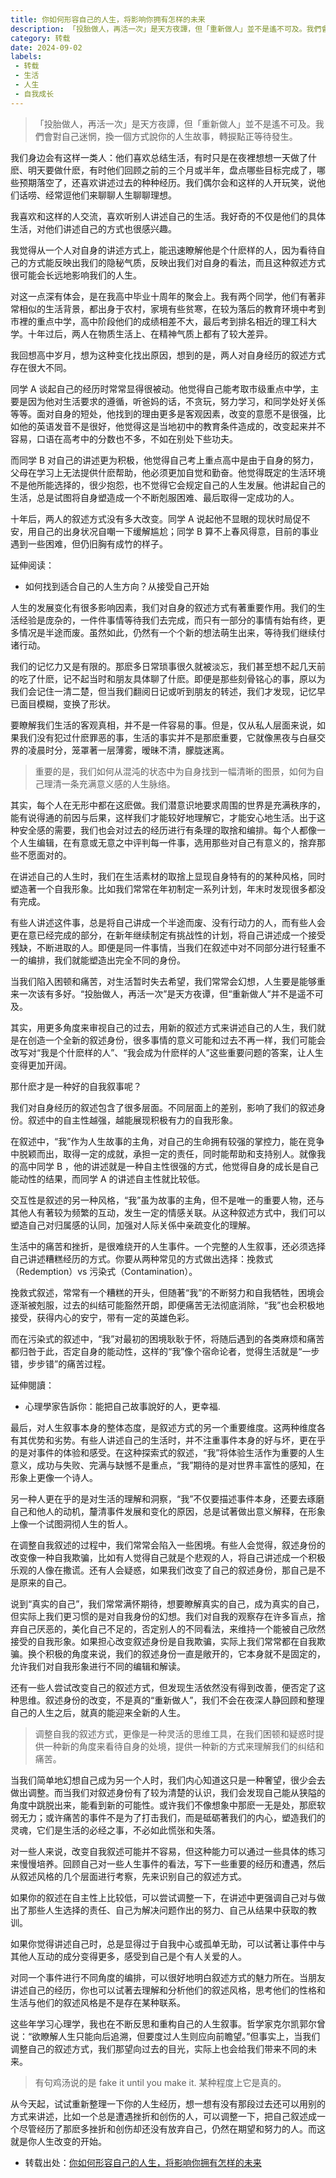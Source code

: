 ```yaml
---
title: 你如何形容自己的人生，将影响你拥有怎样的未来
description: 「投胎做人，再活一次」是天方夜譚，但「重新做人」並不是遙不可及。我們會對自己迷惘，換一個方式說你的人生故事，轉捩點正等待發生。
category: 转载
date: 2024-09-02
labels:
 - 转载
 - 生活
 - 人生
 - 自我成长
---
```

> 「投胎做人，再活一次」是天方夜譚，但「重新做人」並不是遙不可及。我們會對自己迷惘，換一個方式說你的人生故事，轉捩點正等待發生。

我们身边会有这样一类人：他们喜欢总结生活，有时只是在夜裡想想一天做了什麽、明天要做什麽，有时他们回顾之前的三个月或半年，盘点哪些目标完成了，哪些预期落空了，还喜欢讲述过去的种种经历。我们偶尔会和这样的人开玩笑，说他们话唠、经常逗他们来聊聊人生聊聊理想。

我喜欢和这样的人交流，喜欢听别人讲述自己的生活。我好奇的不仅是他们的具体生活，对他们讲述自己的方式也很感兴趣。

我觉得从一个人对自身的讲述方式上，能迅速瞭解他是个什麽样的人，因为看待自己的方式能反映出我们的隐秘气质，反映出我们对自身的看法，而且这种叙述方式很可能会长远地影响我们的人生。

对这一点深有体会，是在我高中毕业十周年的聚会上。我有两个同学，他们有著非常相似的生活背景，都出身于农村，家境有些贫寒，在较为落后的教育环境中考到市裡的重点中学，高中阶段他们的成绩相差不大，最后考到排名相近的理工科大学。十年过后，两人在物质生活上、在精神气质上都有了较大差异。

我回想高中岁月，想为这种变化找出原因，想到的是，两人对自身经历的叙述方式存在很大不同。

同学 A 谈起自己的经历时常常显得很被动。他觉得自己能考取市级重点中学，主要是因为他对生活要求的遵循，听爸妈的话，不贪玩，努力学习，和同学处好关係等等。面对自身的短处，他找到的理由更多是客观因素，改变的意愿不是很强，比如他的英语发音不是很好，他觉得这是当地初中的教育条件造成的，改变起来并不容易，口语在高考中的分数也不多，不如在别处下些功夫。

而同学 B 对自己的讲述更为积极，他觉得自己考上重点高中是由于自身的努力，父母在学习上无法提供什麽帮助，他必须更加自觉和勤奋。他觉得既定的生活环境不是他所能选择的，很少抱怨，也不觉得它会规定自己的人生发展。他讲起自己的生活，总是试图将自身塑造成一个不断剋服困难、最后取得一定成功的人。

十年后，两人的叙述方式没有多大改变。同学 A 说起他不显眼的现状时局促不安，用自己的出身状况自嘲一下缓解尴尬；同学 B 算不上春风得意，目前的事业遇到一些困难，但仍旧胸有成竹的样子。

延伸阅读：
- 如何找到适合自己的人生方向？从接受自己开始

人生的发展变化有很多影响因素，我们对自身的叙述方式有著重要作用。我们的生活经验是庞杂的，一件件事情等待我们去完成，而只有一部分的事情有始有终，更多情况是半途而废。虽然如此，仍然有一个个新的想法萌生出来，等待我们继续付诸行动。

我们的记忆力又是有限的。那麽多日常琐事很久就被淡忘，我们甚至想不起几天前的吃了什麽，记不起当时和朋友具体聊了什麽。即便是那些刻骨铭心的事，原以为我们会记住一清二楚，但当我们翻阅日记或听到朋友的转述，我们才发现，记忆早已面目模糊，变换了形状。

要瞭解我们生活的客观真相，并不是一件容易的事。但是，仅从私人层面来说，如果我们没有犯过什麽罪恶的事，生活的事实并不是那麽重要，它就像黑夜与白昼交界的凌晨时分，笼罩著一层薄雾，暧昧不清，朦胧迷离。

> 重要的是，我们如何从混沌的状态中为自身找到一幅清晰的图景，如何为自己理清一条充满意义感的人生脉络。

其实，每个人在无形中都在这麽做。我们潜意识地要求周围的世界是充满秩序的，能有说得通的前因与后果，这样我们才能较好地理解它，才能安心地生活。出于这种安全感的需要，我们也会对过去的经历进行有条理的取捨和编排。每个人都像一个人生编辑，在有意或无意之中评判每一件事，选用那些对自己有意义的，捨弃那些不愿面对的。

在讲述自己的人生时，我们在生活素材的取捨上显现自身特有的的某种风格，同时塑造著一个自我形象。比如我们常常在年初制定一系列计划，年末时发现很多都没有完成。

有些人讲述这件事，总是将自己讲成一个半途而废、没有行动力的人，而有些人会更在意已经完成的部分，在新年继续制定有挑战性的计划，将自己讲述成一个接受残缺，不断进取的人。即便是同一件事情，当我们在叙述中对不同部分进行轻重不一的编排，我们就能塑造出完全不同的身份。

当我们陷入困顿和痛苦，对生活暂时失去希望，我们常常会幻想，人生要是能够重来一次该有多好。“投胎做人，再活一次”是天方夜谭，但“重新做人”并不是遥不可及。

其实，用更多角度来审视自己的过去，用新的叙述方式来讲述自己的人生，我们就是在创造一个全新的叙述身份，很多事情的意义可能和过去不再一样，我们可能会改写对“我是个什麽样的人”、“我会成为什麽样的人”这些重要问题的答案，让人生变得更加开阔。

那什麽才是一种好的自我叙事呢？

我们对自身经历的叙述包含了很多层面。不同层面上的差别，影响了我们的叙述身份。叙述中的自主性越强，越能展现积极有力的自我形象。

在叙述中，“我”作为人生故事的主角，对自己的生命拥有较强的掌控力，能在竞争中脱颖而出，取得一定的成就，承担一定的责任，同时能帮助和支持别人。就像我的高中同学 B ，他的讲述就是一种自主性很强的方式，他觉得自身的成长是自己能动性的结果，而同学 A 的讲述自主性就比较低。

交互性是叙述的另一种风格，“我”虽为故事的主角，但不是唯一的重要人物，还与其他人有著较为频繁的互动，发生一定的情感关联。从这种叙述方式中，我们可以塑造自己对归属感的认同，加强对人际关係中亲疏变化的理解。

生活中的痛苦和挫折，是很难绕开的人生事件。一个完整的人生叙事，还必须选择自己讲述糟糕经历的方式。你要从两种常见的方式做出选择：挽救式（Redemption）vs 污染式（Contamination）。

挽救式叙述，常常有一个糟糕的开头，但随著“我”的不断努力和自我牺牲，困境会逐渐被剋服，过去的纠结可能豁然开朗，即便痛苦无法彻底消除，“我”也会积极地接受，获得内心的安宁，带有一定的英雄色彩。

而在污染式的叙述中，“我”对最初的困境耿耿于怀，将随后遇到的各类麻烦和痛苦都归咎于此，否定自身的能动性，这样的“我”像个宿命论者，觉得生活就是“一步错，步步错”的痛苦过程。

延伸閱讀：
- 心理學家告訴你：能把自己故事說好的人，更幸福.

最后，对人生叙事本身的整体态度，是叙述方式的另一个重要维度。这两种维度各有其优势和劣势。有些人讲述自己的生活时，并不注重事件本身的好与坏，更在乎的是对事件的体验和感受。在这种探索式的叙述，“我”将体验生活作为重要的人生意义，成功与失败、完满与缺憾不是重点，“我”期待的是对世界丰富性的感知，在形象上更像一个诗人。

另一种人更在乎的是对生活的理解和洞察，“我”不仅要描述事件本身，还要去琢磨自己和他人的动机，釐清事件发展和变化的原因，总是试著做出意义解释，在形象上像一个试图洞彻人生的哲人。

在调整自我叙述的过程中，我们常常会陷入一些困境。有些人会觉得，叙述身份的改变像一种自我欺骗，比如有人觉得自己就是个悲观的人，将自己讲述成一个积极乐观的人像在撒谎。还有人会疑惑，如果我们改变了自己的叙述身份，那自己是不是原来的自己。

说到“真实的自己”，我们常常满怀期待，想要瞭解真实的自己，成为真实的自己，但实际上我们更习惯的是对自我身份的幻想。我们对自我的观察存在许多盲点，捨弃自己厌恶的，美化自己不足的，否定别人的不同看法，来维持一个能被自己欣然接受的自我形象。如果担心改变叙述身份是自我欺骗，实际上我们常常都在自我欺骗。换个积极的角度来说，我们的叙述身份一直是敞开的，它本身就不是固定的，允许我们对自我形象进行不同的编辑和解读。

还有一些人尝试改变自己的叙述方式，但发现生活依然没有得到改善，便否定了这种思维。叙述身份的改变，不是真的“重新做人”，我们不会在夜深人静回顾和整理自己的人生之后，就真的能迎来全新的人生。

> 调整自我的叙述方式，更像是一种灵活的思维工具，在我们困顿和疑惑时提供一种新的角度来看待自身的处境，提供一种新的方式来理解我们的纠结和痛苦。

当我们简单地幻想自己成为另一个人时，我们内心知道这只是一种奢望，很少会去做出调整。而当我们对叙述身份有了较为清楚的认识，我们会发现自己能从狭隘的角度中跳脱出来，能看到新的可能性。或许我们不像想象中那麽一无是处，那麽软弱无力；或许痛苦的事件不是为了打击我们，而是砥砺著我们的内心，塑造我们的灵魂，它们是生活的必经之事，不必如此慌张和失落。

对一些人来说，改变自我叙述可能并不容易，但这种能力可以通过一些具体的练习来慢慢培养。回顾自己对一些人生事件的看法，写下一些重要的经历和遭遇，然后从叙述风格的几个层面进行考察，先来识别自己的叙述方式。

如果你的叙述在自主性上比较低，可以尝试调整一下，在讲述中更强调自己对与做出了那些人生选择的责任、自己为解决问题作出的努力、自己从结果中获取的教训。

如果你觉得讲述自己时，总是显得过于自我中心或孤单无助，可以试著让事件中与其他人互动的成分变得更多，感受到自己是个有人关爱的人。

对同一个事件进行不同角度的编排，可以很好地明白叙述方式的魅力所在。当朋友讲述自己的经历，你也可以试著去理解和分析他们的叙述风格，思考他们的性格和生活与他们的叙述风格是不是存在某种联系。

这些年学习心理学，我也在不断反思和重构自己的人生叙事。哲学家克尔凯郭尔曾说：“欲瞭解人生只能向后追溯，但要度过人生则应向前瞻望。”但事实上，当我们调整自己的叙述方式，我们那望向过去的目光，实际上也会给我们带来不同的未来。

> 有句鸡汤说的是 fake it until you make it. 某种程度上它是真的。

从今天起，试试重新整理一下你的人生经历，想一想有没有那段过去还可以用别的方式来讲述，比如一个总是遭遇挫折和创伤的人，可以调整一下，把自己叙述成一个尽管经历了那麽多挫折和创伤却还没有放弃自己，仍然在期望和努力的人。而这就是你人生改变的开始。

- 转载出处：[你如何形容自己的人生，将影响你拥有怎样的未来](https://womany.net/read/article/20280)